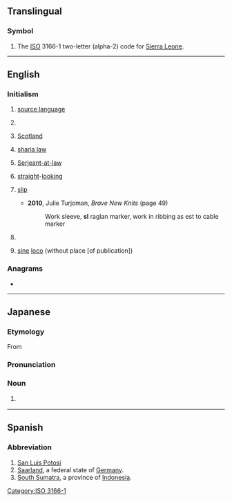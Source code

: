 {{also|.sl|sl.|S&L|Sl.|s.l.|S & L|śl.}}
==Translingual==

===Symbol===
{{head|mul|symbol}}

# The [[ISO]] 3166-1 two-letter (alpha-2) code for [[Sierra Leone]].

[[Category:ISO 3166-1]]

----

==English==

===Initialism===
{{rfc-header|Initialism}}
{{en-initialism}}

# {{lb|en|linguistics}} [[source language]]
# {{lb|en|politics}} {{w|Sendero Luminoso}}
# {{lb|en|politics}} [[Scotland]]
# {{lb|en|on Muslim forums}} [[sharia law]]
# {{lb|en|law}} {{lb|en|historical|used postnominally}} [[w:Serjeant-at-law|Serjeant-at-law]]
# {{lb|en|in gay [[personal ad]]s}} [[straight]]-[[looking]]
# {{lb|en|knitting}} [[slip]]
#* '''2010''', Julie Turjoman, ''Brave New Knits'' (page 49)
#*: Work sleeve, '''sl''' raglan marker, work in ribbing as est to cable marker
# {{lb|en|internet}} {{w|Second Life}}
# {{lb|en|citations}} [[sine]] [[loco]] (without place [of publication])

===Anagrams===
* {{anagrams|en|a=ls|L&S|L's|LS|Ls|l's|ls}}

----

==Japanese==

===Etymology===
From {{der|ja|en|steam locomotive|'''s'''team '''l'''ocomotive|sort=えすえる}}

===Pronunciation===
{{ja-pron|エスエル|acc=3}}

===Noun===
{{ja-noun|エスエル}}

# {{lb|ja|rail transport|sort=えすえる}} {{synof|lang=ja|蒸気機関車|tr=jōki kikansha||[[steam locomotive]]}}

----

==Spanish==

===Abbreviation===
{{rfc-header|Abbreviation}}
{{head|es|abbreviation}}

# [[San Luis Potosí]] {{gloss|Mexican state}}
# [[Saarland]], a federal state of [[Germany]].
# [[South Sumatra]], a province of [[Indonesia]].